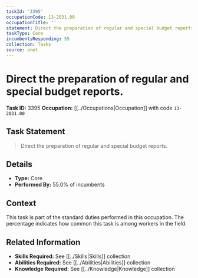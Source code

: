 ```yaml
---
taskId: '3395'
occupationCode: 13-2031.00
occupationTitle: ''
statement: Direct the preparation of regular and special budget reports.
taskType: Core
incumbentsResponding: 55
collection: Tasks
source: onet
---
```

# Direct the preparation of regular and special budget reports.

**Task ID:** 3395
**Occupation:** [[../Occupations|Occupation]] with code `13-2031.00`

## Task Statement

> Direct the preparation of regular and special budget reports.

## Details

- **Type:** Core
- **Performed By:** 55.0% of incumbents

## Context

This task is part of the standard duties performed in this occupation. The percentage indicates how common this task is among workers in the field.

## Related Information

- **Skills Required:** See [[../Skills|Skills]] collection
- **Abilities Required:** See [[../Abilities|Abilities]] collection
- **Knowledge Required:** See [[../Knowledge|Knowledge]] collection
